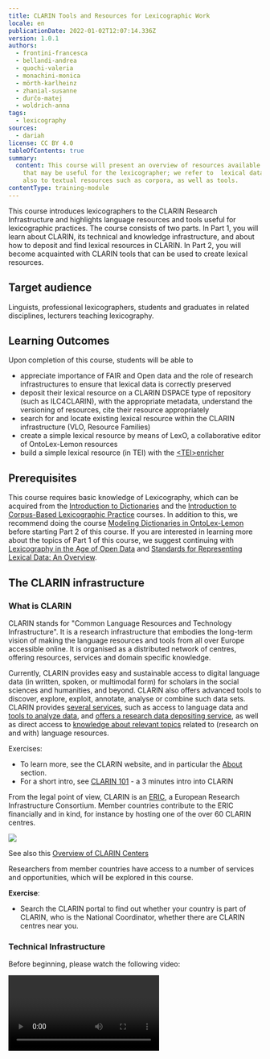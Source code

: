 ```yaml
---
title: CLARIN Tools and Resources for Lexicographic Work
locale: en
publicationDate: 2022-01-02T12:07:14.336Z
version: 1.0.1
authors:
  - frontini-francesca
  - bellandi-andrea
  - quochi-valeria
  - monachini-monica
  - mörth-karlheinz
  - zhanial-susanne
  - ďurčo-matej
  - woldrich-anna
tags:
  - lexicography
sources:
  - dariah
license: CC BY 4.0
tableOfContents: true
summary:
  content: This course will present an overview of resources available from CLARIN
    that may be useful for the lexicographer; we refer to  lexical datasets but
    also to textual resources such as corpora, as well as tools.
contentType: training-module
---
```

This course introduces lexicographers to the CLARIN Research Infrastructure and highlights language resources and tools useful for lexicographic practices. The course consists of two parts. In Part 1, you will learn about CLARIN, its technical and knowledge infrastructure, and about how to deposit and find lexical resources in CLARIN. In Part 2, you will become acquainted with CLARIN tools that can be used to create lexical resources.

## Target audience

Linguists, professional lexicographers, students and graduates in related disciplines, lecturers teaching lexicography.

## Learning Outcomes

Upon completion of this course, students will be able to

* appreciate importance of FAIR and Open data and the role of research infrastructures to ensure that lexical data is correctly preserved
* deposit their lexical resource on a CLARIN DSPACE type of repository (such as ILC4CLARIN), with the appropriate metadata, understand the versioning of resources, cite their resource appropriately
* search for and locate existing lexical resource within the CLARIN infrastructure (VLO, Resource Families)
* create a simple lexical resource by means of LexO, a collaborative editor of OntoLex-Lemon resources
* build a simple lexical resource (in TEI) with the [\<TEI>enricher](https://howto.acdh-dev.oeaw.ac.at/de/resource/posts/a-very-concise-guide-to-creating-lexical-resources-with-tei-enricher)

## Prerequisites

This course requires basic knowledge of Lexicography, which can be acquired from the [Introduction to Dictionaries](/id/q0P4oqySKxkbcLhtXz49J) and the [Introduction to Corpus-Based Lexicographic Practice](/id/50Ga8xo5uDgdrz2eIIifW) courses. In addition to this, we recommend doing the course [Modeling Dictionaries in OntoLex-Lemon](/id/XUpXflNpQ08j3hdNp7pSi) before starting Part 2 of this course. If you are interested in learning more about the topics of Part 1 of this course, we suggest continuing with [Lexicography in the Age of Open Data](/id/n7FC_lX46pwvJQN50Dtjs) and [Standards for Representing Lexical Data: An Overview](/id/REhOykBU7pPs5zOAENdah).

## The CLARIN infrastructure

### What is CLARIN

CLARIN stands for "Common Language Resources and Technology Infrastructure". It is a research infrastructure that embodies the long-term vision of making the language resources and tools from all over Europe accessible online. It is organised as a distributed network of centres, offering resources, services and domain specific knowledge.

Currently, CLARIN provides easy and sustainable access to digital language data (in written, spoken, or multimodal form) for scholars in the social sciences and humanities, and beyond. CLARIN also offers advanced tools to discover, explore, exploit, annotate, analyse or combine such data sets. CLARIN provides [several services](https://www.clarin.eu/content/services), such as access to language data and [tools to analyze data](https://www.clarin.eu/content/language-resource-switchboard), and [offers a research data depositing service](https://www.clarin.eu/node/3773), as well as direct access to [knowledge about relevant topics](https://www.clarin.eu/node/4061) related to (research on and with) language resources.

Exercises:

* To learn more, see the CLARIN website, and in particular the [About](https://www.clarin.eu/content/about-clarin) section.
* For a short intro, see [CLARIN 101](https://www.youtube.com/watch?v=XS-bo2rLTsg\&list=PLlKmS5dTMgw2XgWNuzQtGn_twUm-SHIL9\&index=1) - a 3 minutes intro into CLARIN

From the legal point of view, CLARIN is an [ERIC](https://ec.europa.eu/info/research-and-innovation/strategy/strategy-2020-2024/our-digital-future/european-research-infrastructures/eric_en), a European Research Infrastructure Consortium. Member countries contribute to the ERIC financially and in kind, for instance by hosting one of the over 60 CLARIN centres.

![](https://www.clarin.eu/sites/default/files/styles/large/public/CLARIN-Map-Europe-2021-10_0.jpg?itok=QYwdLZv_)

See also this [Overview of CLARIN Centers](https://www.clarin.eu/content/overview-clarin-centres)

Researchers from member countries have access to a number of services and opportunities, which will be explored in this course.

**Exercise**:

* Search the CLARIN portal to find out whether your country is part of CLARIN, who is the National Coordinator, whether there are CLARIN centres near you.

### Technical Infrastructure

Before beginning, please watch the following video:

<Video provider="youtube" id="YvZ9Y_uyr7M" />

CLARIN is organised as a networked federation of [centres](https://www.clarin.eu/content/clarin-centres) located in various countries: language data repositories, service centres and knowledge centres, with single sign-on access for all members of the academic community in all participating countries.

Tools and data from different centres are interoperable, so that data collections can be combined and tools from different sources can be chained to perform complex operations to support researchers in their work.

Interoperability is achieved by central services, accessible from the CLARIN portal, which allow one to discover and use resources made available and hosted by the various centres.

The [Virtual Language Observatory - VLO](https://www.clarin.eu/content/virtual-language-observatory-vlo) provides a means of exploring language resources and tools. Its aim is to provide an easy to use interface, allowing for a uniform search and discovery process for a large number of resources from a wide variety of domains. Facets make it easy to explore and access available resources.

The VLO searches for metadata only. To enable researchers to search for specific patterns across collections of data, CLARIN developed [Content Search](https://www.clarin.eu/content/content-search), a search engine that connects to the local data collections that are available in the centres. The data itself stays at the centre where it is hosted – therefore the underlying technique is called federated content search. The search engine summarizes and displays what is available. An easy next step is to go to the centre's specialised search interface to perform a more sophisticated query.

Finally, the [Language Resource Switchboard](https://www.clarin.eu/content/language-resource-switchboard) is a tool that helps you to find a matching language processing web application for your data. After uploading a file or entering a URL, you can select which task to perform. The Switchboard will then provide you with a list of available CLARIN tools to analyze the input. Crucially, the Switchboard can also be activated from data found from the VLO.

Exercises:

* Explore the VLO (later we will see how to search for lexical resources in the VLO) and the Content Search
* Try to upload a short text in your language on to the [Switchboard](https://switchboard.clarin.eu/), to see what resources are available

### Knowledge Infrastructure

The mission of the CLARIN Knowledge Infrastructure (KI) is to ensure that the knowledge and expertise available within CLARIN do not exist as a fragmented collection of unconnected bits and pieces, but are made accessible in an organized way to the CLARIN community and to the Social Sciences and Humanities research community at large. We will not go into the details of the [CLARIN Knowledge Infrastructure](https://www.clarin.eu/content/knowledge-infrastructure). For more information see the relevant section of the CLARIN portal, but just provide the elements that are more relevant for the purposes of this course.

[CLARIN Knowledge Centres](https://www.clarin.eu/content/knowledge-centres) (abbreviated K-centres) are a cornerstone of the CLARIN knowledge infrastructure. K-centres are institutions that have agreed to share their knowledge and expertise on one or more aspects of the domain covered by the CLARIN infrastructure. They all have a helpdesk that will respond to requests within 2 working days. Some offer on-line courses, some offer best-practice documents, some offer guidance in getting access to and using data and tools, some are willing to host receivers of CLARIN mobility grants, and there are many more models in which the expertise is offered and shared.

Another important source of information on Language Resources is the [Resource Families initiative](https://www.clarin.eu/resource-families). The aim of the CLARIN Resource Families initiative is to provide a user-friendly overview per data type of the available language resources in the CLARIN infrastructure aimed at the needs of researchers from digital humanities, social sciences and human language technologies. The overviews are meant to facilitate comparative research and the listings are sorted by language.

In addition, CLARIN offers an extensive collection of [Video Lectures](http://videolectures.net/clarin/).

Other useful CLARIN initiatives are:

* The [Digital Humanities Course Registry](https://dhcr.clarin-dariah.eu/info) is a curated platform that provides an overview of the growing range of teaching activities in the field of digital humanities worldwide. It is maintained as a joint effort of two European research infrastructures: CLARIN-ERIC and DARIAH-EU.
* The [Standard Committee (SC) ](https://www.clarin.eu/governance/standards-committee)and a [Committee for Legal and Ethical Issues (CLIC)](https://www.clarin.eu/governance/legal-issues-committee), which provide advice and guidance in their respective areas of competence.

Finally CLARIN has developed a number of [funding and support instruments](https://www.clarin.eu/content/funding-opportunities) which are meant to address strategic priorities that require cross-country collaboration, exchange of expertise, training or mobility.

If you have a new project, and are looking for information and expertise on a specific topic ***remember*** that ***all researchers*** from CLARIN member and observer countries can:

* contact a K-centre to ask for relevant information
* apply for a mobility grant to visit a centre
* avail themselves of other support instruments, for instance to organise events
* get in touch with the SC and CLIC representatives for information on standards and legal issues - notice that members of the CLARIN standard committee have been involved in the ELEXIS project and have extensive expertise on lexical resources.
* finally, get in touch with your CLARIN National Coordinator and national centres

Use the CLARIN KI to find useful information for your lexicography project or training

Exercises

* Use the [keyword based search](https://vonweber.nl/cgi/kcentres_search.cgi) to find information on K-centres with expertise in your area
* Search for online courses from your country in the [DH course registry](https://dhcr.clarin-dariah.eu/info)

### CLARIN and FAIR, Open Data

The [FAIR data principles](https://www.force11.org/group/fairgroup/fairprinciples) state that language resources, like all research data, have to be Findable, Accessible, Interoperable, Reusable. Even though CLARIN has been in existence for a longer period than the FAIR data principles themselves, the core values of CLARIN – facilitating the reuse of language data and tools for research – align very closely with FAIR. CLARIN was a FAIR case 'avant la lettre'.

Exercise:

* [Read on the CLARIN portal](https://www.clarin.eu/fair) how the CLARIN services can help you make your Lexical resources and other Language Resources FAIR

In particular, CLARIN deposit services are crucial to adhere to good principles of [Open Science](https://ec.europa.eu/info/research-and-innovation/strategy/strategy-2020-2024/our-digital-future/open-science_en).

* Many CLARIN centres are [certified](https://www.clarin.eu/content/certified-centres), thus ensuring long term preservation of data and the adherence to shared data curation practices
* The [CLARIN Service Provider Federation ](https://www.clarin.eu/content/federated-identity)allows users to access protected data stored on a CLARIN centre with Single Sign On, that is with your institutional login
* Moreover, CLARIN centres will advise you on the best choice of [license](https://www.clarin.eu/content/licenses-and-clarin-categories) for your data, to ensure maximum visibility and will help you to make your data as open as possible.

**Remember**, while institutional repositories can be very useful to keep all of your scientific production in one place, depositing in disciplinary repositories such as clarin centres is recommended to ensure the visibility of your data to the most relevant communities. In the case of CLARIN, the visibility to the broader DH community is ensured by the VLO.

Finally, the adherence to Open Science principles is now more and more a requirement for funded projects, especially at the European Level. A [Data Management Plan](https://www.eosc-hub.eu/deliverable/d16-data-management-plan) (DMP), that is to say a document that specifies how research data will be collected, processed, monitored and catalogued during the project lifetime - is required for Horizon Europe projects too.

Exercises:

* [Read on the CLARIN portal](https://www.clarin.eu/content/support-eu-funded-projects) how CLARIN can help you with your project and DMP
* Learn more about FAIR data and Open Science in the course "Lexicography in the Age of Open Data" TODO: ADD LINK (Toma)

### Searching for resources and information in the CLARIN infrastructure

We have seen that the CLARIN [VLO](https://vlo.clarin.eu/) is a sort of meta catalogue that gives access to all resources from the various centres. Metadata from repositories in the CLARIN network are harvested on a weekly basis, so when a new resource is deposited in one of them, it will become almost immediately visible from the VLO. Note that different centres use different but interoperable metadata profiles.

* You can find out more about metadata and CLARIN on the [website](https://www.clarin.eu/faq-page/275).

Let us see now how to make a search on the VLO, and more specifically how to find how many digitised dictionaries are present and in which languages and formats:

* First of all, go to the [VLO](https://vlo.clarin.eu/) home page and click on the button "Take a quick tour". You will be guided through all of the main search functions
* Then go back to the home page, click "See all records" to activate the faceted search
* First run a free text query for "French dictionary", you can see that results are not very precise. Sometimes you obtain bilingual resources or even resources that are not in French
* With a [faceted search](https://vlo.clarin.eu/search) you can be more precise. Try first to select [ResourceType = Dictionary](https://vlo.clarin.eu/search?15\&fq=resourceClass:Dictionary\&fqType=resourceClass:or). Only a few resources appear. Why? Because many of the resources from the previous search are not classified as "Dictionary", but as "Lexical Resources". Now try [ResourceType = lexicalResource](https://vlo.clarin.eu/search?15\&fq=resourceClass:lexicalResource\&fqType=resourceClass:or).
* You can combine various resource types in one query. Such as ResourceType = [lexicalResource+LexicalResource+Dictionary](https://vlo.clarin.eu/?2\&fq=resourceClass:lexicalResource\&fq=resourceClass:Lexical+resource\&fq=resourceClass:Dictionary\&fqType=resourceClass:or)
* However, the concept of Lexical Resource is broader than that of Dictionary, so your search will yield resources such as worlists, WordNets, etc. Try to add the free text search now, to[ filter only those resources that are called "Dictionary"](https://vlo.clarin.eu/?2\&fq=resourceClass:lexicalResource\&fq=resourceClass:Lexical+resource\&fq=resourceClass:Dictionary\&fqType=resourceClass:or\&q=dictionary)
* You can now use the Language facet to explore all the languages for which a dictionary is present in CLARIN
* Select for instance the [Concise Dictionary of Latvian](https://vlo.clarin.eu/record/https_58__47__47_hdl.handle.net_47_11372_47_LRT-476_64_format_61_cmdi?19\&count=304\&docId=https_58__47__47_hdl.handle.net_47_11372_47_LRT-476_64_format_61_cmdi\&fq=resourceClass:lexicalResource\&fq=resourceClass:Lexical+resource\&fq=resourceClass:Dictionary\&fqType=resourceClass:or\&index=31\&q=dictionary), access the [resource](http://www.tezaurs.lv/lvv/) or go to the [landing page](https://lindat.mff.cuni.cz/repository/xmlui/handle/11372/LRT-476) on the Lindat repository; you can see that in this case the record does not contain a downloadable file. The resource can only be accessed online
* Select now the[ LMF Contemporary Arabic dictionary](https://vlo.clarin.eu/record/https_58__47__47_hdl.handle.net_47_11372_47_LRT-1944_64_format_61_cmdi?26\&q=Dictionary\&fqType=resourceClass:or\&fq=resourceClass:Dictionary\&fq=resourceClass:lexicalResource\&fq=resourceClass:Lexical+resource\&fqType=languageCode:or\&fq=languageCode:code:ara\&index=2\&count=35), also hosted by Lindat. By accessing the [landing page](http://hdl.handle.net/11372/LRT-1944), you will find the downloadable file at the bottom of the record. As stated in the description, the format is XML, following the [LMF standard](https://www.iso.org/obp/ui/#iso:std:iso:24613:ed-1:v1:en)

Explore further:

* Check how many other resources are available in XML format
* Which language has more dictionaries in the VLO after English? Where do these resources come from? Use the button "Show more facets" to explore different values of the "Data Provider" facet

Corpora and concordancers can also be useful resources for lexicographers. The VLO allows you to search for this type of resource too. You can follow a similar strategy as the one described above. Searching for Finnish corpora you will find for instance the "[Corpus of Finnish Magazines and Newspapers from the 1990s and 2000s, Version 2](http://urn.fi/urn:nbn:fi:lb-201711241)", which is made available by Fin-CLARIN via the [Korp](https://korp.csc.fi/) interface.

* Explore the aforementioned corpus and many others from Korp
* A lot more concordancers are available within CLARIN, and many of them are accessible from the Content Search. Explore the [collocations of "affaire/Affaire" in German and French corpora](https://contentsearch.clarin.eu/?\&query=affaire#).

As these exercises have shown us, the VLO gives access to a large number of resources. Faceted searches allow expert users to refine their criteria and run very specific queries. It may be a bit difficult to get a quick overview of a given type of resource. For this reason, the [Resource Families project](https://www.clarin.eu/resource-families) was launched. It collects resources from CLARIN centres and also other relevant resources by type; additional metadata are added and the resulting lists are collected in easy to explore pre-compiled lists.

Currently overviews are available of 12 corpora families, 5 families of lexical resources, and 4 tool families.

* Check the Resource Family "[Dictionaries](https://www.clarin.eu/resource-families/dictionaries)". Do you find all the resources that were retrieved from the previous VLO queries?
* Which dictionaries can be accessed online and which also downloaded?
* Some resources are integrated in fully fledged lexicographic environments. Explore for instance the [Digital Dictionary of the German Language (DWDS)](https://www.dwds.de/)'s web page.

The CLARIN knowledge infrastructure also contains useful information on lexicographic tools and resources.

* You can use the[ K-centres search function](https://vonweber.nl/cgi/kcentres_search.cgi) and type in "Dictionaries", to find all the k-centres with lexicographic expertise

Finally, you can also explore the [Tour De CLARIN](https://www.clarin.eu/Tour-de-CLARIN), an initiative that aims to periodically highlight prominent resources, tools, research outcomes, events from a particular CLARIN national consortium or centre.

* Open the pdf for volume 1 and search for "Dictionaries". What do you find?
* What is the "Viennese Lexicographic Editor" ?

### Depositing Services

As we have seen, in order to fully adhere to the principles of Open Science, your data must be deposited in a certified repository. To help researchers to store their resources (e.g. corpora, lexica, audio and video recordings, annotations, grammars, etc.) in a sustainable way, many of the CLARIN centres offer a depositing service. They are willing to store the resources in their repository and assist with the technical and organisational details. This has a wide range of advantages:

* Long-term archiving: a storage guarantee can be given for a long period (up to 50 years in some cases)
* Resources can be cited easily with a [persistent identifier](https://www.clarin.eu/content/persistent-identifiers) (PID)
* The resources and their metadata will be integrated into the infrastructure, making it possible to search them efficiently.
* Password-protected resources can be made available via institutional login.
* Once resources are integrated in the CLARIN infrastructure, they can be analyzed and enriched more easily with various linguistic tools (e.g. automated part-of-speech tagging, phonetic alignment or audio/video analysis).

Here is what you have to do to deposit your lexical resource on a CLARIN repository. This step-by-step guide is imagined for a small project. For larger projects please contact the CLARIN centre beforehand.

**Find your repository** from the list of certified [CLARIN depositing services](https://www.clarin.eu/content/depositing-services).

**Check** on the repository's web page whether you have the right to deposit and what are the resources. For instance, the CLARIN Slovenia repository ([CLARIN.SI](https://www.clarin.si/repository)) contains a statement with the conditions and terms of use. It also contains an explanation of [why the CLARIN.SI repository is a good choice](https://www.clarin.si/repository/xmlui/page/faq#why-should-i-submit-my-data-into-your-repository).

**Is the data in the right format?** Your lexical resource should be deposited in a standard format (TODO link with "Standards for Representing Lexical Data: An Overview"), and provided with the correct documentation. Some repositories only accept some types of language resources, or some standards. For instance the French CLARIN centre [Ortolang](https://www.ortolang.fr/information/presentation) recommends XML, TEI, LMF, MAF and SYNAF.

**Choice of license**. CLARIN repositories can provide help in the choice of the license; they will respect your choice of license but will encourage you to choose an open one if possible. You can also use the [CLARIN license calculator](https://www.clarin.eu/content/clarin-license-category-calculator).

How to deposit. Various CLARIN repositories use different software, for this reason there is not a single guide to depositing data. However, many CLARIN centres use [CLARIN DSpace](https://github.com/ufal/clarin-dspace). Depositing in any such centre is very easy to do.

* Read the excellent deposit [tutorial](https://www.clarin.si/repository/xmlui/page/deposit) on the CLARIN Slovenia repository; other centres using CLARIN dspace have similar pages ([see the Italian one](https://dspace-clarin-it.ilc.cnr.it/repository/xmlui/page/deposit))
* Explore the way in which various types of lexical resources are deposited and described on the [ILC4CLARIN repository](https://dspace-clarin-it.ilc.cnr.it/repository/xmlui/discover?filtertype=type\&filter_relational_operator=equals\&filter=lexicalConceptualResource)

Once the lexical resource is deposited on the repository, it will become searchable via the VLO as well, usually in a few days.

**Citation**: you should note down the PID (CLARIN uses *handles*) that your resource has been assigned, and use it to cite the resource in your papers, CV, and professional website. You should encourage others to use the preferred citation form including the PID. By doing so, you can track citations of your data, for instance by searching on Google Scholar.

* Check the citations of resources from the [Lithuanian repository](https://clarin.vdu.lt/xmlui/), by running a [Google Scholar query](https://scholar.google.com/scholar?start=20\&q=%2220.500.11821%22\&hl=en\&lr=\&as_sdt=0,5) on the repository's prefix.
* To know more about this topic, watch the recordings of the [SSHOC Workshop: Data Citation in Practice](https://www.sshopencloud.eu/events/sshoc-workshop-data-citation-practice). You will also learn about another very useful CLARIN service, the [Virtual Collections Registry](https://www.clarin.eu/content/virtual-collections).

**Versioning:** check what is the versioning policy of the repository. CLARIN repositories normally operate on a strict versioning policy. Every time you change your data a new version should be submitted, no matter how small the change. Old versions continue to exist, but point to new ones.

* Check this resource on the Lindat CLARIN repository, which is currently replaced by a [more recent one](http://hdl.handle.net/11234/1-3186), as the page shows.

  > Hajič, Jan and Hlaváčová, Jaroslava, 2016, MorfFlex CZ 161115, LINDAT/CLARIAH-CZ digital library at the Institute of Formal and Applied Linguistics (ÚFAL), Faculty of Mathematics and Physics, Charles University, [http://hdl.handle.net/11234/1-1834](http://hdl.handle.net/11234/1-1834).

**Remember.** Data can be available in various formats. It is important to learn to distinguish between the information contained in a given lexical resource, and the various formats and modes it is accessible in.

* Consider the Resource "Italwordnet". See in the VLO how it is available in various formats ([query here](https://vlo.clarin.eu/?0\&q=italwordnet)). Then check out the [online browsing interface](http://www.ilc.cnr.it/iwndb_php/).

Only when a lexical resource is downloadable in its source format, so that the user can perform any query on it, can it be considered fully open.

## Using CLARIN Tools for lexicography

### **LexO-lite: what is and who is it for**

LexO-lite (simply LexO from now on) is a collaborative web editor for easily building and managing lexical and terminological resources in the context of the Semantic Web. The adoption of Semantic Web technologies and the Linked Data paradigm is driven by the need to ensure the construction of resources that are interoperable, shareable and reusable by the scientific community. LexO's primary objective is to enable lexicographers, scholars and humanists to create a resource ex novo where information can be easily manually curated by humans, that is fundamental for collecting reliable, fine-grained, and explicit information. LexO attempts to make the OntoLex-Lemon model accessible to all those who do not have technical skills, allowing for the adoption of new technological advance in the Semantic Web by Digital Humanities. The tool allows for information to be easily manually curated by humans. LexO is a free and open source project and its source code can be downloaded from [here](https://github.com/andreabellandi/LexO-lite).

### **Installation**

Users can compile and install LexO on their own machine, by following the instructions reported in [here](https://github.com/andreabellandi/LexO-lite/wiki/LexO%E2%80%90lite-Installation-Guide). This implies you will run the most recent version of the LexO code, which will not necessarily be a stable version.

### **Current limitations**

LexO is not a funded project. From the technological point of view, it is based on an open source Java library called OWL-API. However, a solution that implements a persistence strategy based on triple stores is more indicated for medium/large-sized data. For this reason, we called this tool version **LexO-lite**. The suffix lite refers to the limited ability to manage small-sized lexica, typically domain terminologies and specialized lexica. A full version of LexO that will be capable of managing large-scale resources in currently in progress. Please notify bugs or issues on the [project github page](https://github.com/andreabellandi/LexO-lite).

### **Tool description**

The main interface of LexO is depicted in the following figure.

![](https://i.imgur.com/9FMd518.png)

The leftmost column contains four tabs and a browsing component with a simple search box where the list of the elements contained in the selected tab is displayed. Specifically, by clicking on the first tab, users can view all the lexical entries of the dictionary, represented by their canonical written form and accompanied by information about the part-of-speech and the language. The second tab provides all the inflected forms listed in alphabetical order. In the case of multilingual resources, lemmas and forms can be filtered by language. The Documentation tab is dedicated to enumerating the texts of the corpus from which terminology is extracted. Finally, the Ontology tab contains the conceptual part of the lexicon. All the information relating to the element selected in the browsing component is visualised in the rightmost column.

The figure above shows the information displayed when selecting the greek lexical entry *τετράγωνον* ('square' in English): in the red box the main information concerning the lemma, such as grammatical category, gender and number are illustrated; in the blue box you will find the description of the forms occurring in the reference text. The senses are described in the yellow boxes. As far as the Documentation tab is concerned, LexO shows the metadata panel of the selected text; the Ontology tab instead lists the concepts belonging to a reference ontology that would have been previously uploaded.

Since LexO allows users to create resources in a collaborative way, it defines three kinds of user profiles i.e., administrator (edit rights and users management), user (edit rights), viewer (browsing only). The system allows administrators to validate a lexical entry by means of the "verified" checkbox in the lemma box, in such a way that it can no longer be modified by users that are not administrators. This functionality makes it possible to implement a sort of revision process, for the final export of the resource in the OntoLex-Lemon model, which can be done by means of the Export button at the bottom of the toolbar. In this way, the resource is ready for publication according to the linked data policies.

In the following, the functionalities of LexO will be described in detail, by means of suitable video tutorials.

### Video tutorials

**How to create LexO's users.** [Link](https://screencast-o-matic.com/watch/crlrIZV2sp1)

This video shows the management of the users' profiles.

![](https://i.imgur.com/pgX79zX.png)

**How to create lexicon languages.** [Link](https://screencast-o-matic.com/watch/crlrICV2s53)

This video shows the languages creation process.

![](https://i.imgur.com/2PetnmC.png)

**How to edit a lexical entry, referring to the OntoLex-Lemon *core* module.** [Link](https://screencast-o-matic.com/watch/crlrbkV2M2F)

This video shows the management of the core module ![](https://i.imgur.com/y4il8AU.png)

**How to edit a lexical entry, referring to the OntoLex-Lemon *vartrans* module.** [Link](https://)

The following video shows the management of the variation and translation module

![](https://i.imgur.com/EvhqlY7.png) ![](https://i.imgur.com/YFnnQr4.png)

**How to edit a lexical entry, referring to the OntoLex-Lemon *synsem* module.** [Link](https://)

The video shows the management of the syntax and semantics module

![](https://i.imgur.com/eGMhSsx.png)

**How to describe the semantics of a lexical entry.** [Link](https://)

The video shows how to refer a lexical entry to an external ontology

![](https://i.imgur.com/zCPKgeR.png)

![](https://i.imgur.com/XTe29ze.png)

**The lexical entry dictionary view.** [Link](https://)

The video shows the dictionary-like view of LexO

![](https://i.imgur.com/emGHU9v.png)

### \<TEI>enricher

A tool for quickly creating a dictionary in accordance with the Guidelines of the Text Encoding Initiative (TEI), ideally in the Lex-0 flavour.

See the tutorial [here](https://howto.acdh-dev.oeaw.ac.at/de/resource/posts/a-very-concise-guide-to-creating-lexical-resources-with-tei-enricher)

## References

* Andrea Bellandi (2021). LexO: An Open-source System for Managing OntoLex-Lemon Resources. *Language Resources & Evaluation*. [https://doi.org/10.1007/s10579-021-09546-4](https://doi.org/10.1007/s10579-021-09546-4).
* Andrea Bellandi, Emiliano Giovannetti, Simone Marchi, Silvia Piccini, Flavia Sciolette (2021). Fostering the Collaborative Creation of Linguistic Linked Open Data with LexO, an Open Source Editor of Multilingual Lexicons and Terminologies. *Associazione per L'informatica Umanistica, Book of abstract*. [http://amsacta.unibo.it/6712/1/AIUCD2021\_BOA-versione3A.pdf](http://amsacta.unibo.it/6712/1/AIUCD2021_BOA-versione3A.pdf)
* Andrea Bellandi, Monica Monachini and Fahad Khan (2019). LexO: Where Lexicography Meets the Semantic Web. *Tour de CLARIN volume 2*. [https://www.clarin.eu/blog/clarin-it-presents-lexo-where-lexicography-meets-semantic-web](https://www.clarin.eu/blog/clarin-it-presents-lexo-where-lexicography-meets-semantic-web)
* Franciska de Jong, Bente Maegaard, Darja Fišer, Dieter Van Uytvanck & Andreas Witt (2020). Interoperability in an Infrastructure Enabling Multidisciplinary Research: The case of CLARIN. In Proceedings LREC 2020, 12th International Conference on Language Resources and Evaluation, ELRA. [https://www.aclweb.org/anthology/2020.lrec-1.417/](https://www.aclweb.org/anthology/2020.lrec-1.417/)
* Monachini, Monica, e Francesca Frontini. CLARIN, l'infrastruttura europea delle risorse linguistiche per le scienze umane e sociali e il suo network italiano CLARIN-IT. IJCoL - Italian Journal of Computational Linguistics, Special Issue on NLP and Digital Humanities, 2, n. 2 (2016): 11–30. [https://doi.org/10.4000/ijcol.387](https://doi.org/10.4000/ijcol.387)
